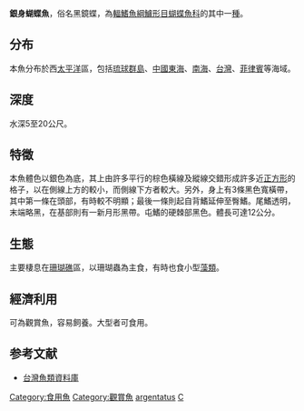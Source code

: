 {{Speciesbox
| name = 銀身蝴蝶魚
| image = KagamiCU.jpg
| image_width = 250px
| status = LC
| status_system = IUCN3.1
| genus = Chaetodon
| species = argentatus
| authority = Smith & Radcliffe, 1911
| synonyms = *''Anisochaetodon argentatus''<br /><small>Smith & Radcliffe, 1911</small>
}}
'''銀身蝴蝶魚'''，俗名黑鏡蝶，為[[輻鰭魚綱|輻鰭魚綱]][[鱸形目|鱸形目]][[蝴蝶魚科|蝴蝶魚科]]的其中一[[種|種]]。

==分布==
本魚分布於西[[太平洋|太平洋]]區，包括[[琉球群島|琉球群島]]、[[中國|中國]][[東海|東海]]、[[南海|南海]]、[[台灣|台灣]]、[[菲律賓|菲律賓]]等海域。

==深度==
水深5至20公尺。

==特徵==
本魚體色以銀色為底，其上由許多平行的棕色橫線及縱線交錯形成許多近[[正方形|正方形]]的格子，以在側線上方的較小，而側線下方者較大。另外，身上有3條黑色寬橫帶，其中第一條在頭部，有時較不明顯；最後一條則起自背鰭延伸至臀鰭。尾鰭透明，末端略黑，在基部則有一新月形黑帶。屯鰭的硬棘部黑色。體長可達12公分。

==生態==
主要棲息在[[珊瑚礁|珊瑚礁]]區，以珊瑚蟲為主食，有時也食小型[[藻類|藻類]]。

==經濟利用==
可為觀賞魚，容易飼養。大型者可食用。

==参考文献==
*[http://fishdb.sinica.edu.tw/ 台灣魚類資料庫]
{{Taxonbar|from=Q1921607}}

[[Category:食用魚|Category:食用魚]]
[[Category:觀賞魚|Category:觀賞魚]]
[[Category:蝴蝶魚屬|argentatus]]
[[Category:1911年描述的魚類|C]]